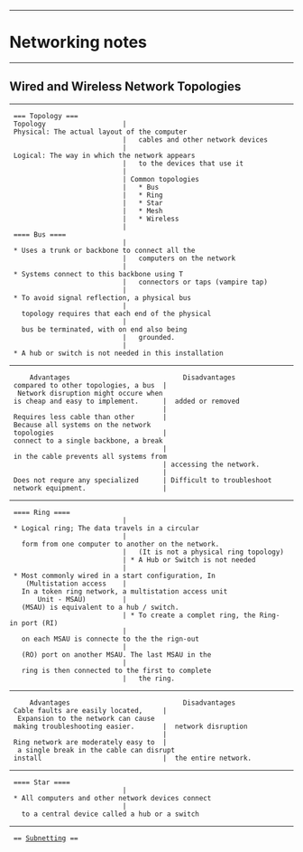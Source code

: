 --------------------------------------------------------------------------------
= Networking notes =
--------------------------------------------------------------------------------
== Wired and Wireless Network Topologies ==
--------------------------------------------------------------------------------
  === Topology ===
  Topology                   | Physical: The actual layout of the computer 
                             |   cables and other network devices
                             | Logical: The way in which the network appears 
                             |   to the devices that use it
                             |
                             | Common topologies 
                             |   * Bus
                             |   * Ring
                             |   * Star
                             |   * Mesh
                             |   * Wireless
                             |
  ==== Bus ====
                             | * Uses a trunk or backbone to connect all the 
                             |   computers on the network
                             | * Systems connect to this backbone using T 
                             |   connectors or taps (vampire tap)
                             | * To avoid signal reflection, a physical bus 
                             |   topology requires that each end of the physical
                             |   bus be terminated, with on end also being 
                             |   grounded.
                             | * A hub or switch is not needed in this installation
--------------------------------------------------------------------------------
      Advantages                            Disadvantages
  compared to other topologies, a bus  |  Network disruption might occure when
  is cheap and easy to implement.      |  added or removed
                                       |
  Requires less cable than other       | Because all systems on the network 
  topologies                           | connect to a single backbone, a break 
                                       | in the cable prevents all systems from
                                       | accessing the network.
                                       |
  Does not requre any specialized      | Difficult to troubleshoot
  network equipment.                   |
--------------------------------------------------------------------------------
  ==== Ring ====
                             | * Logical ring; The data travels in a circular 
                             |   form from one computer to another on the network.
                             |   (It is not a physical ring topology)
                             | * A Hub or Switch is not needed
                             | * Most commonly wired in a start configuration, In
     (Multistation access    |   In a token ring network, a multistation access unit
        Unit - MSAU)         |   (MSAU) is equivalent to a hub / switch.
                             | * To create a complet ring, the Ring-in port (RI)
                             |   on each MSAU is connecte to the the rign-out 
                             |   (RO) port on another MSAU. The last MSAU in the
                             |   ring is then connected to the first to complete
                             |   the ring.
--------------------------------------------------------------------------------
      Advantages                            Disadvantages
  Cable faults are easily located,     |  Expansion to the network can cause
  making troubleshooting easier.       |  network disruption
                                       |
  Ring network are moderately easy to  |  a single break in the cable can disrupt
  install                              |  the entire network.
--------------------------------------------------------------------------------
  ==== Star ====
                             | * All computers and other network devices connect
                             |   to a central device called a hub or a switch
--------------------------------------------------------------------------------
  == [[Subnetting]] ==
  
